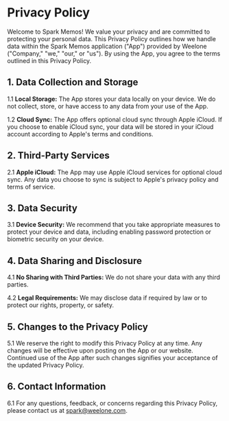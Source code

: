 # Privacy Policy

Welcome to Spark Memos! We value your privacy and are committed to protecting your personal data. This Privacy Policy outlines how we handle data within the Spark Memos application ("App") provided by Weelone ("Company," "we," "our," or "us"). By using the App, you agree to the terms outlined in this Privacy Policy.

## 1. Data Collection and Storage

1.1 **Local Storage:** The App stores your data locally on your device. We do not collect, store, or have access to any data from your use of the App.

1.2 **Cloud Sync:** The App offers optional cloud sync through Apple iCloud. If you choose to enable iCloud sync, your data will be stored in your iCloud account according to Apple's terms and conditions.

## 2. Third-Party Services

2.1 **Apple iCloud:** The App may use Apple iCloud services for optional cloud sync. Any data you choose to sync is subject to Apple's privacy policy and terms of service.

## 3. Data Security

3.1 **Device Security:** We recommend that you take appropriate measures to protect your device and data, including enabling password protection or biometric security on your device.

## 4. Data Sharing and Disclosure

4.1 **No Sharing with Third Parties:** We do not share your data with any third parties.

4.2 **Legal Requirements:** We may disclose data if required by law or to protect our rights, property, or safety.

## 5. Changes to the Privacy Policy

5.1 We reserve the right to modify this Privacy Policy at any time. Any changes will be effective upon posting on the App or our website. Continued use of the App after such changes signifies your acceptance of the updated Privacy Policy.

## 6. Contact Information

6.1 For any questions, feedback, or concerns regarding this Privacy Policy, please contact us at [spark@weelone.com](mailto:spark@weelone.com).
